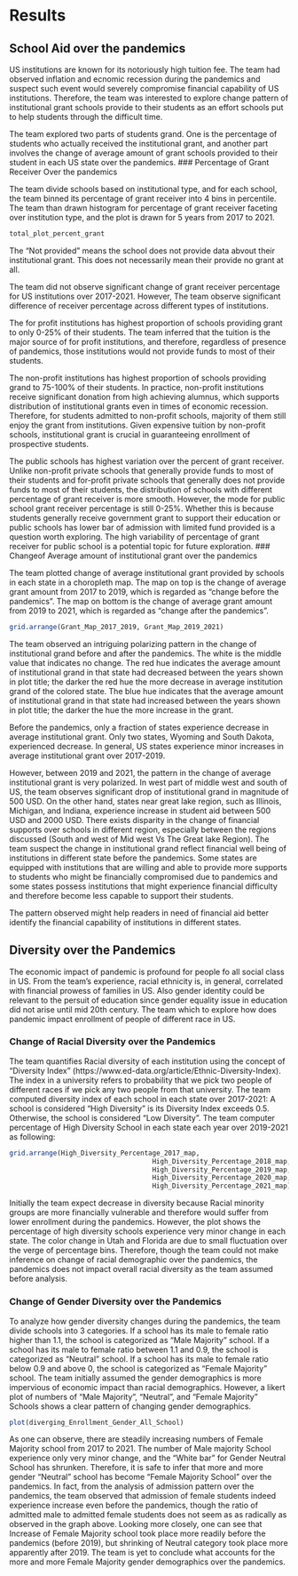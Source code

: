 # Results

## School Aid over the pandemics

US institutions are known for its notoriously high tuition fee. The team had observed inflation and ecnomic recession during the pandemics and suspect such event would severely compromise financial capability of US institutions. Therefore, the team was interested to explore change pattern of institutional grant schools provide to their students as an effort schools put to help students through the difficult time. 

The team explored two parts of students grand. One is the percentage of students who actually received the institutional grant, and another part involves the change of average amount of grant schools provided to their student in each US state over the pandemics.
### Percentage of Grant Receiver Over the pandemics


The team divide schools based on institutional type, and for each school, the team binned its percentage of grant receiver into 4 bins in percentile. The team than drawn histogram for percentage of grant receiver faceting over institution type, and the plot is drawn for 5 years from 2017 to 2021. 

```r
total_plot_percent_grant

```

The "Not provided" means the school does not provide data abvout their institutional grant. This does not necessarily mean their provide no grant at all. 

The team did not observe significant change of grant receiver percentage for US institutions over 2017-2021. However, The team observe significant difference of receiver percentage across different types of institutions. 

The for profit institutions has highest proportion of schools providing grant to only 0-25% of their students. The team inferred that the tuition is the major source of for profit institutions, and therefore, regardless of presence of pandemics, those institutions would not provide funds to most of their students. 

The non-profit institutions has highest proportion of schools providing grand to 75-100% of their students. In practice, non-profit institutions receive significant donation from high achieving alumnus, which supports distribution of institutional grants even in times of economic recession. Therefore, for students admitted to non-profit schools, majority of them still enjoy the grant from institutions. Given expensive tuition by non-profit schools, institutional grant is crucial in guaranteeing enrollment of prospective students. 

The public schools has highest variation over the percent of grant receiver.  Unlike non-profit private schools that generally provide funds to most of their students and for-profit private schools that generally does not provide funds to most of their students, the distribution of schools with different percentage of grant receiver is more smooth. However, the mode for public school grant receiver percentage is still 0-25%. Whether this is because students generally receive government grant to support their education or public schools has lower bar of admission with limited fund provided is a question worth exploring. The high variability of percentage of grant receiver for public school is a potential topic for future exploration. 
### Changeof  Average amount of institutional grant over the pandemics

The team plotted change of average institutional grant provided by schools in each state  in a choropleth map. The map on top is the change of average grant amount from 2017 to 2019, which is regarded as "change before the pandemics". The map on bottom is the change of average grant amount from 2019 to 2021, which is regarded as "change after the pandemics".

```r
grid.arrange(Grant_Map_2017_2019, Grant_Map_2019_2021)
```

The team observed an intriguing polarizing pattern in the change of institutional grand before and after the pandemics.  The white is the middle value that indicates no change. The red hue indicates the average amount of institutional grand in that state had decreased between the years shown in plot title; the darker the red hue the more decrease in average institution grand of the colored state. The blue hue indicates that the average amount of institutional grand in that state had increased between the years shown in plot title; the darker the hue the more increase in the grant. 

Before the pandemics, only a fraction of states experience decrease in average institutional grant. Only two states, Wyoming and South Dakota, experienced decrease. In general, US states experience minor increases in average institutional grant over 2017-2019.

However, between 2019 and 2021, the pattern in the change of average institutional grant is very polarized. In west part of middle west and south of US, the team observes significant drop of institutional grand in magnitude of 500 USD. On the other hand, states near great lake region, such as Illinois, Michigan, and Indiana, experience increase in student aid between 500 USD and 2000 USD. There exists disparity in the change of financial supports over schools in different region, especially between the regions discussed (South and west of Mid west Vs The Great lake Region). The team suspect the change in institutional grand reflect financial well being of institutions in different state before the pandemics. Some states are equipped with institutions that are willing and able to provide more supports to students who might be financially compromised due to pandemics and some states possess institutions that might experience financial difficulty and therefore become less capable to support their students. 

The pattern observed might help readers in need of financial aid better identify the financial capability of institutions in different states.

## Diversity over the Pandemics

The economic impact of pandemic is profound for people fo all social class in US. From the team's experience, racial ethnicity is, in general, correlated with financial prowess of families in US. Also gender identity could be relevant to the persuit of education since gender equality issue in education did not arise until mid 20th century. The team which to explore how does pandemic impact enrollment of people of different race in US. 

### Change of Racial Diversity over the Pandemics

The team quantifies Racial diversity of each institution using the concept of "Diversity Index" (https://www.ed-data.org/article/Ethnic-Diversity-Index). The index in a university refers to probability that we pick two people of different races if we pick any two people from that university. The team computed diversity index of each school in each state over 2017-2021: A school is considered "High Diversity" is its Diversity Index exceeds 0.5. Otherwise, the school is considered "Low Diversity". The team computer percentage of High Diversity School in each state each year over 2019-2021 as following:

```r
grid.arrange(High_Diversity_Percentage_2017_map,
                                    High_Diversity_Percentage_2018_map,
                                    High_Diversity_Percentage_2019_map,
                                    High_Diversity_Percentage_2020_map,
                                    High_Diversity_Percentage_2021_map)

```

Initially the team expect decrease in diversity because Racial minority groups are more financially vulnerable and therefore would suffer from lower enrollment during the pandemics. However, the plot shows the percentage of high diversity schools experience very minor change in each state. The color change in Utah and Florida are due to small fluctuation over the verge of percentage bins. Therefore, though the team could not make inference on change of racial demographic over the pandemics, the pandemics does not impact overall racial diversity as the team assumed before analysis. 


### Change of Gender Diversity over the Pandemics

To analyze how gender diversity changes during the pandemics, the team divide schools into 3 categories. If a school has its male to female ratio higher than 1.1, the school is categorized as "Male Majority" school. If a school has its male to female ratio between 1.1 and 0.9, the school is categorized as "Neutral" school. If a school has its male to female ratio below 0.9 and above 0, the school is categorized as "Female Majority" school. The team initially assumed the gender demographics is more impervious of economic impact than racial demographics. However, a likert plot of numbers of "Male Majority", "Neutral", and "Female Majority" Schools shows a clear pattern of changing gender demographics.
```r
plot(diverging_Enrollment_Gender_All_School)
```
As one can observe, there are steadily increasing numbers of Female Majority school from 2017 to 2021. The number of Male majority School experience only very minor change, and the "White bar" for Gender Neutral School has shrunken. Therefore, it is safe to infer that more and more gender "Neutral" school has become "Female Majority School" over the pandemics. In fact, from the analysis of admission pattern over the pandemics, the team observed that admission of female students indeed experience increase even before the pandemics, though the ratio of admitted male to admitted female students does not seem as as radically as observed in the graph above. Looking more closely, one can see that Increase of Female Majority school took place more readily before the pandemics (before 2019), but shrinking of Neutral category took place more apparently after 2019. The team is yet to conclude what accounts for the more and more Female Majority gender demographics over the pandemics. 


